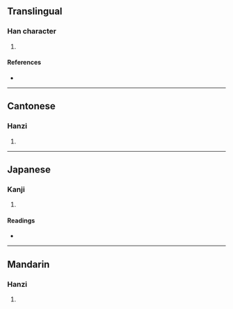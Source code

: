 {{character info/new}}
==Translingual==

===Han character===
{{Han char|rn=57|rad=弓|as=20|sn=23|four=16247|canj=NBUE|ids=⿰弓矍}}

# {{defn|Han|sort=弓20}}

====References====
* {{Han ref|kx=0362.020|dkj=09906|dj=0680.090|hdz=21006.010|uh=5F4F|ud=24399|bh=F7D8|bd=63448}}

----

==Cantonese==

===Hanzi===
{{yue-hanzi|jyut=[[fok3]]|y=fok3}}

# {{defn|lang=yue|sort=弓20}}

----

==Japanese==

===Kanji===
{{ja-kanji|grade=|rs=弓20}}

# {{defn|lang=ja|sort=弓20}}

====Readings====
* {{ja-readings|on=[[くわく]] (kuwaku)|kun=}}

----

==Mandarin==

===Hanzi===
{{cmn-hanzi|pin=[[jué]] ([[jue2]])|wg=chüeh<sup>2</sup>}}

# {{defn|lang=cmn|sort=弓20}}